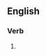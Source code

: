 ==English==

===Verb===
{{head|en|present participle}}

# {{present participle of|misgovern|lang=en|nocat=1}}